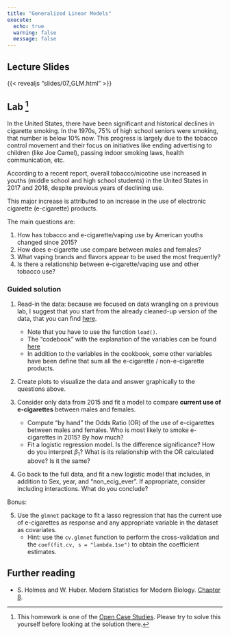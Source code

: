 ```yaml
---
title: "Generalized Linear Models"
execute:
  echo: true
  warning: false
  message: false
---
```


## Lecture Slides

{{< revealjs "slides/07_GLM.html" >}}

## Lab [^1]

In the United States, there have been significant and historical declines in cigarette smoking. In the 1970s, 75% of high school seniors were smoking, that number is below 10% now. This progress is largely due to the tobacco control movement and their focus on initiatives like ending advertising to children (like Joe Camel), passing indoor smoking laws, health communication, etc.

According to a recent report, overall tobacco/nicotine use increased in youths (middle school and high school students) in the United States in 2017 and 2018, despite previous years of declining use.

This major increase is attributed to an increase in the use of electronic cigarette (e-cigarette) products.

The main questions are:

1. How has tobacco and e-cigarette/vaping use by American youths changed since 2015?
2. How does e-cigarette use compare between males and females?
3. What vaping brands and flavors appear to be used the most frequently?
4. Is there a relationship between e-cigarette/vaping use and other tobacco use?

### Guided solution

1. Read-in the data: because we focused on data wrangling on a previous lab, I suggest that you start from the already cleaned-up version of the data, that you can find [here](https://raw.githubusercontent.com/opencasestudies/ocs-bp-vaping-case-study/master/data/wrangled/wrangled_data_with_var_for_plots.rda). 
    - Note that you have to use the function `load()`.
    - The "codebook" with the explanation of the variables can be found [here](https://www.cdc.gov/tobacco/data_statistics/surveys/nyts/zip_files/2019/2019-nyts-dataset-and-codebook-microsoft-excel.zip)
    - In addition to the variables in the cookbook, some other variables have been define that sum all the e-cigarette / non-e-cigarette products.
    
2. Create plots to visualize the data and answer graphically to the questions above.

3. Consider only data from 2015 and fit a model to compare **current use of e-cigarettes** between males and females.
    - Compute "by hand" the Odds Ratio (OR) of the use of e-cigarettes between males and females. Who is most likely to smoke e-cigarettes in 2015? By how much?
    - Fit a logistic regression model. Is the difference significance? How do you interpret $\beta_1$? What is its relationship with the OR calculated above? Is it the same?
    
4. Go back to the full data, and fit a new logistic model that includes, in addition to Sex, year, and "non_ecig_ever". If appropriate, consider including interactions. What do you conclude?

Bonus:

5. Use the `glmnet` package to fit a lasso regression that has the current use of e-cigarettes as response and any appropriate variable in the dataset as covariates.
    - Hint: use the `cv.glmnet` function to perform the cross-validation and the `coef(fit.cv, s = "lambda.1se")` to obtain the coefficient estimates.

## Further reading

- S. Holmes and W. Huber. Modern Statistics for Modern Biology. [Chapter 8](https://www.huber.embl.de/msmb/08-chap.html).

[^1]: This homework is one of the [Open Case Studies](https://www.opencasestudies.org/). Please try to solve this yourself before looking at the solution there.
